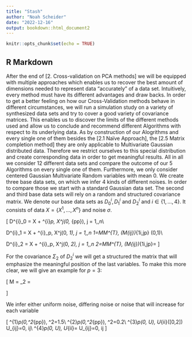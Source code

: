 ```yaml
---
title: "Stash"
author: "Noah Scheider"
date: "2022-12-16"
output: bookdown::html_document2
---
```


```r
knitr::opts_chunk$set(echo = TRUE)
```

## R Markdown

After the end of [2. Cross-validation on PCA methods] we will be equipped with multiple approaches which enables us to recover the best amount of dimensions needed to represent data "accurately" of a data set. Intuitively, every method must have its different advantages and draw backs.
In order to get a better feeling on how our Cross-Validation methods behave in different circumstances, we will run a simulation study on a variety of synthesized data sets and try to cover a good variety of covariance matrices. This enables us to discover the limits of the different methods used and allow us to conclude and recommend different Algorithms with respect to its underlying data. 
As by construction of our Alogrithms and every single one of them besides the [2.1 Naïve Approach], the [2.5 Matrix completion method] they are only applicable to Multivariate Gaussian distributed data. Therefore we restrict ourselves to this special distribution and create corresponding data in order to get meaningful results. All in all we consider $12$ different data sets and compare the outcome of our $5$ Algorithms on every single one of them. Furthermore, we only consider centered Gaussian Multivariate Random variables with mean $0$. We create three base data sets, on which we infer $4$ kinds of different noises. In order to compare those we start with a standard Gaussian data set. The second and third base data sets will rely on a random and structured covariance matrix. We denote our base data sets as $D^{i}_0, D^{i}_1$ and $D^{i}_2$ and $i \in \{1,\dots,4\}$. It consists of data $X=\{X^1,\dots,X^n\}$ and noise $\sigma$.


\[
D^{i}_0 = X + \epsilon^{i}_p, \text{ where } X^j\sim\mathcal{N}(0, \mathbb{1}_{p\times p}), \forall j = 1,\dots,n\\

D^{i}_1 = X + \epsilon^{i}_p, \text{ where } X^j\sim\mathcal{N}(0, \Sigma_1), \forall j = 1,\dots,n \text{ and } \Sigma_1=M\cdot M^{T}, (M_{ij})_{1\leq i,j\leq p} \stackrel{\text{iid}}{\sim} \mathcal{N}(0,1)\\

D^{i}_2 = X + \epsilon^{i}_p, \text{ where } X^j\sim\mathcal{N}(0, \Sigma_2), \forall j = 1,\dots,n \text{ and } \Sigma_2=M\cdot M^{T}, (M_{ij})_{1\leq i,j\leq p}=\frac{(i-1)p+j}{p}
\]

For the covariance $\Sigma_2$ of $D^{i}_2$ we will get a structured the matrix that will emphasize the meaningful position of the last variables. To make this more clear, we will give an example for $p=3$:

\[
M = 
\frac{1}{9}\begin{pmatrix}
  1 & 2 & 3 \\
  4 & 5 & 6 \\
  7 & 8 & 9 \\
\end{pmatrix}
\implies
\Sigma_2 = \frac{1}{81}\begin{pmatrix}
0.81 & 0.96 & 1.11 \\
0.96 & 1.15 & 1.33 \\
1.11 & 1.33 & 1.56 \\
\end{pmatrix}
\]

We infer either uniform noise, differing noise or noise that will increase for each variable

\[
\epsilon^{1}_p\stackrel{\text{iid}}{\sim}\mathcal{N}(0,\sigma^2\mathbb{1}_{p\times p}), \sigma^2=1.5\\
\epsilon^{2}_p\stackrel{\text{iid}}{\sim}\mathcal{N}(0,\sigma^2\mathbb{1}_{p\times p}), \sigma^2=0.2\\
\epsilon^{3}_p\stackrel{\text{iid}}{\sim}\mathcal{N}(0, U), U_{ii}\sim \mathcal{U}([0,2]) \text{ and } U_{ij}=0, \text{for } i\neq j\\
\epsilon^{4}_p\stackrel{\text{iid}}{\sim}\mathcal{N}(0, U), U_{ii}= \frac{2i}{p}\text{ and } U_{ij}=0, \text{for } i\neq j
\]


